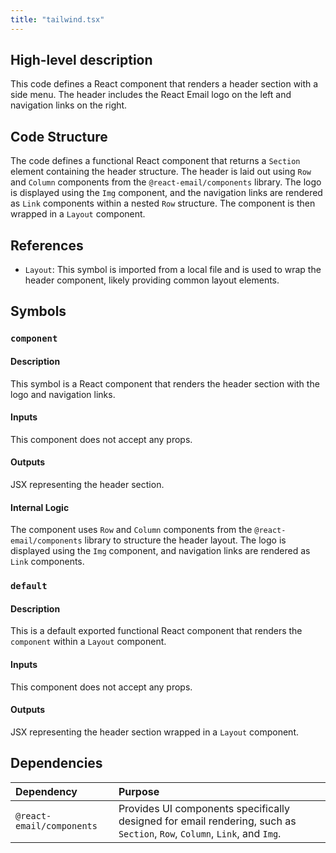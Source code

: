 ```yaml
---
title: "tailwind.tsx"
---
```


## High-level description
This code defines a React component that renders a header section with a side menu. The header includes the React Email logo on the left and navigation links on the right.

## Code Structure
The code defines a functional React component that returns a `Section` element containing the header structure. The header is laid out using `Row` and `Column` components from the `@react-email/components` library. The logo is displayed using the `Img` component, and the navigation links are rendered as `Link` components within a nested `Row` structure. The component is then wrapped in a `Layout` component.

## References
- `Layout`: This symbol is imported from a local file and is used to wrap the header component, likely providing common layout elements.

## Symbols

### `component`
#### Description
This symbol is a React component that renders the header section with the logo and navigation links.

#### Inputs
This component does not accept any props.

#### Outputs
JSX representing the header section.

#### Internal Logic
The component uses `Row` and `Column` components from the `@react-email/components` library to structure the header layout. The logo is displayed using the `Img` component, and navigation links are rendered as `Link` components.

### `default`
#### Description
This is a default exported functional React component that renders the `component` within a `Layout` component.

#### Inputs
This component does not accept any props.

#### Outputs
JSX representing the header section wrapped in a `Layout` component.

## Dependencies
| Dependency | Purpose |
|:-----------|:--------|
| `@react-email/components` | Provides UI components specifically designed for email rendering, such as `Section`, `Row`, `Column`, `Link`, and `Img`. |

